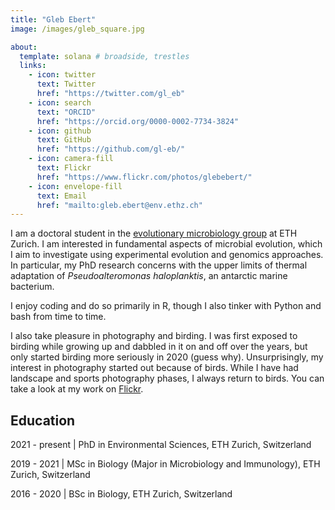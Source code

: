 ```yaml
---
title: "Gleb Ebert"
image: /images/gleb_square.jpg

about:
  template: solana # broadside, trestles
  links:
    - icon: twitter
      text: Twitter
      href: "https://twitter.com/gl_eb"
    - icon: search
      text: "ORCID"
      href: "https://orcid.org/0000-0002-7734-3824"
    - icon: github
      text: GitHub
      href: "https://github.com/gl-eb/"
    - icon: camera-fill
      text: Flickr
      href: "https://www.flickr.com/photos/glebebert/"
    - icon: envelope-fill
      text: Email
      href: "mailto:gleb.ebert@env.ethz.ch"
---
```


I am a doctoral student in the [evolutionary microbiology group](https://evomicrobio.ethz.ch/) at ETH Zurich. I am interested in fundamental aspects of microbial evolution, which I aim to investigate using experimental evolution and genomics approaches. In particular, my PhD research concerns with the upper limits of thermal adaptation of *Pseudoalteromonas haloplanktis*, an antarctic marine bacterium.

I enjoy coding and do so primarily in R, though I also tinker with Python and bash from time to time. <!-- Check out my [projects](projects.qmd) page to see some examples that have made it onto GitHub. -->

I also take pleasure in photography and birding. I was first exposed to birding while growing up and dabbled in it on and off over the years, but only started birding more seriously in 2020 (guess why). Unsurprisingly, my interest in photography started out because of birds. While I have had landscape and sports photography phases, I always return to birds. You can <!-- learn more on my [nature](nature.qmd) page or --> take a look at my work on [Flickr](https://www.flickr.com/photos/glebebert/).

## Education

2021 - present | PhD in Environmental Sciences, ETH Zurich, Switzerland

2019 - 2021 | MSc in Biology (Major in Microbiology and Immunology), ETH Zurich, Switzerland

2016 - 2020 | BSc in Biology, ETH Zurich, Switzerland
